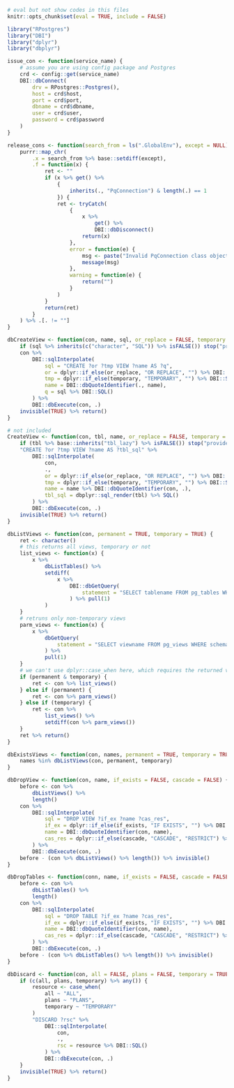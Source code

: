 ```r
# eval but not show codes in this files
knitr::opts_chunk$set(eval = TRUE, include = FALSE)
```


```r
library("RPostgres")
library("DBI")
library("dplyr")
library("dbplyr")
```

```r
issue_con <- function(service_name) {
    # assume you are using config package and Postgres
    crd <- config::get(service_name)
    DBI::dbConnect(
        drv = RPostgres::Postgres(),
        host = crd$host,
        port = crd$port,
        dbname = crd$dbname,
        user = crd$user,
        password = crd$password
    )
}
```

```r
release_cons <- function(search_from = ls(".GlobalEnv"), except = NULL) {
    purrr::map_chr(
        .x = search_from %>% base::setdiff(except),
        .f = function(x) {
            ret <- ""
            if (x %>% get() %>%
                {
                    inherits(., "PqConnection") & length(.) == 1
                }) {
                ret <- tryCatch(
                    {
                        x %>%
                            get() %>%
                            DBI::dbDisconnect()
                        return(x)
                    },
                    error = function(e) {
                        msg <- paste("Invalid PqConnection class object is provided:", x)
                        message(msg)
                    },
                    warning = function(e) {
                        return("")
                    }
                )
            }
            return(ret)
        }
    ) %>% .[. != ""]
}
```

```r
dbCreateView <- function(con, name, sql, or_replace = FALSE, temporary = FALSE) {
    if (sql %>% inherits(c("character", "SQL")) %>% isFALSE()) stop("provided sql string is not of class character or SQL.")
    con %>%
        DBI::sqlInterpolate(
            sql = "CREATE ?or ?tmp VIEW ?name AS ?q",
            or = dplyr::if_else(or_replace, "OR REPLACE", "") %>% DBI::SQL(),
            tmp = dplyr::if_else(temporary, "TEMPORARY", "") %>% DBI::SQL(),
            name = DBI::dbQuoteIdentifier(., name),
            q = sql %>% DBI::SQL()
        ) %>%
        DBI::dbExecute(con, .)
    invisible(TRUE) %>% return()
}
```

```r
# not included
CreateView <- function(con, tbl, name, or_replace = FALSE, temporary = FALSE) {
    if (tbl %>% base::inherits("tbl_lazy") %>% isFALSE()) stop("provided tbl is not of class tbl_lazy")
    "CREATE ?or ?tmp VIEW ?name AS ?tbl_sql" %>%
        DBI::sqlInterpolate(
            con,
            .,
            or = dplyr::if_else(or_replace, "OR REPLACE", "") %>% DBI::SQL(),
            tmp = dplyr::if_else(temporary, "TEMPORARY", "") %>% DBI::SQL(),
            name = name %>% DBI::dbQuoteIdentifier(con, .),
            tbl_sql = dbplyr::sql_render(tbl) %>% SQL()
        ) %>%
        DBI::dbExecute(con, .)
    invisible(TRUE) %>% return()
}
```

```r
dbListViews <- function(con, permanent = TRUE, temporary = TRUE) {
    ret <- character()
    # this returns all views, temporary or not
    list_views <- function(x) {
        x %>%
            dbListTables() %>%
            setdiff(
                x %>%
                    DBI::dbGetQuery(
                        statement = "SELECT tablename FROM pg_tables WHERE schemaname = current_schema()"
                    ) %>% pull(1)
            )
    }
    # retruns only non-temporary views
    parm_views <- function(x) {
        x %>%
            dbGetQuery(
                statement = "SELECT viewname FROM pg_views WHERE schemaname = current_schema()"
            ) %>%
            pull(1)
    }
    # we can't use dplyr::case_when here, which requires the returned values be the same type and the same length.
    if (permanent & temporary) {
        ret <- con %>% list_views()
    } else if (permanent) {
        ret <- con %>% parm_views()
    } else if (temporary) {
        ret <- con %>%
            list_views() %>%
            setdiff(con %>% parm_views())
    }
    ret %>% return()
}
```

```r
dbExistsViews <- function(con, names, permanent = TRUE, temporary = TRUE) {
    names %in% dbListViews(con, permanent, temporary)
}
```

```r
dbDropView <- function(con, name, if_exists = FALSE, cascade = FALSE) {
    before <- con %>%
        dbListViews() %>%
        length()
    con %>%
        DBI::sqlInterpolate(
            sql = "DROP VIEW ?if_ex ?name ?cas_res",
            if_ex = dplyr::if_else(if_exists, "IF EXISTS", "") %>% DBI::SQL(),
            name = DBI::dbQuoteIdentifier(con, name),
            cas_res = dplyr::if_else(cascade, "CASCADE", "RESTRICT") %>% SQL()
        ) %>%
        DBI::dbExecute(con, .)
    before - (con %>% dbListViews() %>% length()) %>% invisible()
}
```

```r
dbDropTables <- function(conn, name, if_exists = FALSE, cascade = FALSE) {
    before <- con %>%
        dbListTables() %>%
        length()
    con %>%
        DBI::sqlInterpolate(
            sql = "DROP TABLE ?if_ex ?name ?cas_res",
            if_ex = dplyr::if_else(if_exists, "IF EXISTS", "") %>% DBI::SQL(),
            name = DBI::dbQuoteIdentifier(con, name),
            cas_res = dplyr::if_else(cascade, "CASCADE", "RESTRICT") %>% SQL()
        ) %>%
        DBI::dbExecute(con, .)
    before - (con %>% dbListTables() %>% length()) %>% invisible()
}
```

```r
dbDiscard <- function(con, all = FALSE, plans = FALSE, temporary = TRUE) {
    if (c(all, plans, temporary) %>% any()) {
        resource <- case_when(
            all ~ "ALL",
            plans ~ "PLANS",
            temporary ~ "TEMPORARY"
        )
        "DISCARD ?rsc" %>%
            DBI::sqlInterpolate(
                con,
                .,
                rsc = resource %>% DBI::SQL()
            ) %>%
            DBI::dbExecute(con, .)
    }
    invisible(TRUE) %>% return()
}
```